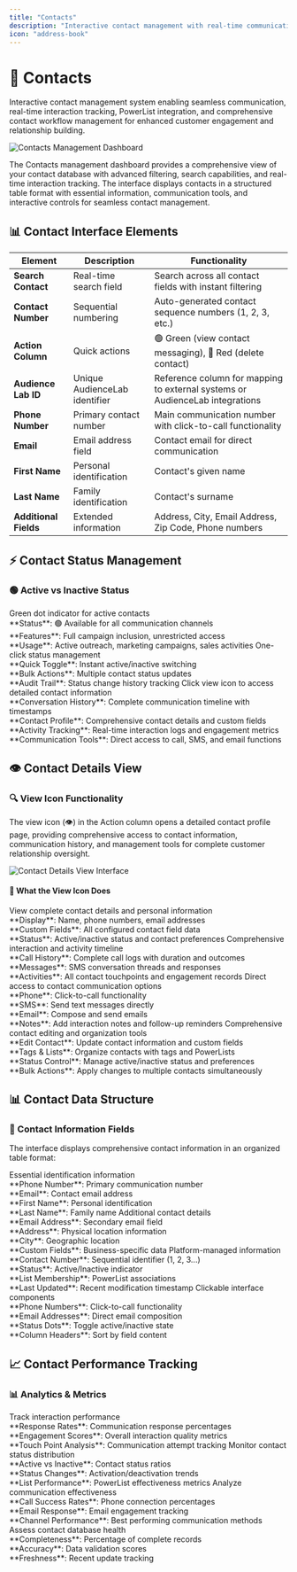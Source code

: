 ```yaml
---
title: "Contacts"
description: "Interactive contact management with real-time communication, PowerList integration, and comprehensive contact interaction workflows"
icon: "address-book"
---
```


# 👤 Contacts

Interactive contact management system enabling seamless communication, real-time interaction tracking, PowerList integration, and comprehensive contact workflow management for enhanced customer engagement and relationship building.

<img
  src="/images/manage/contact/overview.png"
  alt="Contacts Management Dashboard"
  className="rounded-lg border shadow-sm"
/>

The Contacts management dashboard provides a comprehensive view of your contact database with advanced filtering, search capabilities, and real-time interaction tracking. The interface displays contacts in a structured table format with essential information, communication tools, and interactive controls for seamless contact management.

## 📊 Contact Interface Elements

| Element                | Description                       | Functionality |
|------------------------|-----------------------------------|---------------|
| **Search Contact**     | Real-time search field            | Search across all contact fields with instant filtering |
| **Contact Number**     | Sequential numbering              | Auto-generated contact sequence numbers (1, 2, 3, etc.) |
| **Action Column**      | Quick actions                     | 🟢 Green (view contact messaging), 🔴 Red (delete contact) |
| **Audience Lab ID**    | Unique AudienceLab identifier     | Reference column for mapping to external systems or AudienceLab integrations |
| **Phone Number**       | Primary contact number            | Main communication number with click-to-call functionality |
| **Email**              | Email address field               | Contact email for direct communication |
| **First Name**         | Personal identification           | Contact's given name |
| **Last Name**          | Family identification             | Contact's surname |
| **Additional Fields**  | Extended information              | Address, City, Email Address, Zip Code, Phone numbers |





## ⚡ Contact Status Management

### 🟢 Active vs Inactive Status

<CardGroup cols={2}>
  <Card title="Active Contacts" icon="circle-check">
    Green dot indicator for active contacts
    <br />**Status**: 🟢 Available for all communication channels
    <br />**Features**: Full campaign inclusion, unrestricted access
    <br />**Usage**: Active outreach, marketing campaigns, sales activities
  </Card>
  
  
  <Card title="Status Toggle" icon="arrows-rotate">
    One-click status management
    <br />**Quick Toggle**: Instant active/inactive switching
    <br />**Bulk Actions**: Multiple contact status updates
    <br />**Audit Trail**: Status change history tracking
  </Card>
  
  <Card title="Contact Details View" icon="eye">
    Click view icon to access detailed contact information
    <br />**Conversation History**: Complete communication timeline with timestamps
    <br />**Contact Profile**: Comprehensive contact details and custom fields
    <br />**Activity Tracking**: Real-time interaction logs and engagement metrics
    <br />**Communication Tools**: Direct access to call, SMS, and email functions
  </Card>
</CardGroup>

## 👁️ Contact Details View

### 🔍 View Icon Functionality

The view icon (👁️) in the Action column opens a detailed contact profile page, providing comprehensive access to contact information, communication history, and management tools for complete customer relationship oversight.

<img
  src="/images/manage/contact/view-page.png"
  alt="Contact Details View Interface"
  className="rounded-lg border shadow-sm"
/>

#### 🚀 What the View Icon Does
<CardGroup cols={2}>
  <Card title="Contact Profile Information" icon="user">
    View complete contact details and personal information
    <br />**Display**: Name, phone numbers, email addresses
    <br />**Custom Fields**: All configured contact field data
    <br />**Status**: Active/inactive status and contact preferences
  </Card>
  
  <Card title="Contact Timeline & History" icon="clock">
    Comprehensive interaction and activity timeline
    <br />**Call History**: Complete call logs with duration and outcomes
    <br />**Messages**: SMS conversation threads and responses
    <br />**Activities**: All contact touchpoints and engagement records
  </Card>
  
  <Card title="Communication Tools" icon="phone">
    Direct access to contact communication options
    <br />**Phone**: Click-to-call functionality
    <br />**SMS**: Send text messages directly
    <br />**Email**: Compose and send emails
    <br />**Notes**: Add interaction notes and follow-up reminders
  </Card>
  
  <Card title="Contact Management" icon="gear">
    Comprehensive contact editing and organization tools
    <br />**Edit Contact**: Update contact information and custom fields
    <br />**Tags & Lists**: Organize contacts with tags and PowerLists
    <br />**Status Control**: Manage active/inactive status and preferences
    <br />**Bulk Actions**: Apply changes to multiple contacts simultaneously
  </Card>
</CardGroup>



## 📊 Contact Data Structure

### 📝 Contact Information Fields

The interface displays comprehensive contact information in an organized table format:

<CardGroup cols={2}>
  <Card title="Primary Contact Data" icon="user">
    Essential identification information
    <br />**Phone Number**: Primary communication number
    <br />**Email**: Contact email address
    <br />**First Name**: Personal identification
    <br />**Last Name**: Family name
  </Card>
  
  <Card title="Extended Information" icon="address-card">
    Additional contact details
    <br />**Email Address**: Secondary email field
    <br />**Address**: Physical location information
    <br />**City**: Geographic location
    <br />**Custom Fields**: Business-specific data
  </Card>
  
  <Card title="System Generated" icon="database">
    Platform-managed information
    <br />**Contact Number**: Sequential identifier (1, 2, 3...)
    <br />**Status**: Active/Inactive indicator
    <br />**List Membership**: PowerList associations
    <br />**Last Updated**: Recent modification timestamp
  </Card>
  
  <Card title="Interactive Elements" icon="hand-pointer">
    Clickable interface components
    <br />**Phone Numbers**: Click-to-call functionality
    <br />**Email Addresses**: Direct email composition
    <br />**Status Dots**: Toggle active/inactive state
    <br />**Column Headers**: Sort by field content
  </Card>
</CardGroup>
 

## 📈 Contact Performance Tracking

### 📊 Analytics & Metrics

<CardGroup cols={2}>
  <Card title="Contact Engagement" icon="chart-bar">
    Track interaction performance
    <br />**Response Rates**: Communication response percentages
    <br />**Engagement Scores**: Overall interaction quality metrics
    <br />**Touch Point Analysis**: Communication attempt tracking
  </Card>
  
  <Card title="Status Analytics" icon="chart-pie">
      Monitor contact status distribution
    <br />**Active vs Inactive**: Contact status ratios
    <br />**Status Changes**: Activation/deactivation trends
    <br />**List Performance**: PowerList effectiveness metrics
  </Card>
  
  <Card title="Communication Metrics" icon="phone-volume">
    Analyze communication effectiveness
    <br />**Call Success Rates**: Phone connection percentages
    <br />**Email Response**: Email engagement tracking
    <br />**Channel Performance**: Best performing communication methods
  </Card>
  
  <Card title="Data Quality" icon="star">
    Assess contact database health
    <br />**Completeness**: Percentage of complete records
    <br />**Accuracy**: Data validation scores
    <br />**Freshness**: Recent update tracking
  </Card>
</CardGroup>

 

 